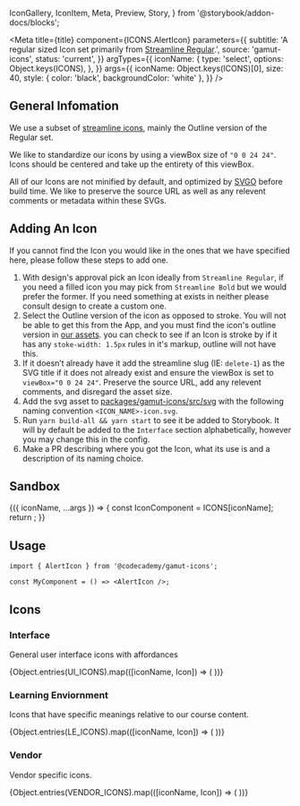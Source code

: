   IconGallery,
  IconItem,
  Meta,
  Preview,
  Story,
} from '@storybook/addon-docs/blocks';



<Meta
  title={title}
  component={ICONS.AlertIcon}
  parameters={{
    subtitle:
      'A regular sized Icon set primarily from [Streamline Regular](https://app.streamlinehq.com/streamline-regular).',
    source: 'gamut-icons',
    status: 'current',
  }}
  argTypes={{
    iconName: {
      type: 'select',
      options: Object.keys(ICONS),
    },
  }}
  args={{
    iconName: Object.keys(ICONS)[0],
    size: 40,
    style: { color: 'black', backgroundColor: 'white' },
  }}
/>

## General Infomation

We use a subset of [streamline icons](https://app.streamlineicons.com/streamline-regular), mainly the Outline version of the Regular set.

We like to standardize our icons by using a viewBox size of `"0 0 24 24"`. Icons should be centered and take up the entirety of this viewBox.

All of our Icons are not minified by default, and optimized by [SVGO](https://github.com/svg/svgo) before build time. We like to preserve the source URL as well as any relevent comments or metadata within these SVGs.

## Adding An Icon

If you cannot find the Icon you would like in the ones that we have specified here, please follow these steps to add one.

1. With design's approval pick an Icon ideally from `Streamline Regular`, if you need a filled icon you may pick from `Streamline Bold` but we would prefer the former.
   If you need something at exists in neither please consult design to create a custom one.
2. Select the Outline version of the icon as opposed to stroke. You will not be able to get this from the App, and you must find the icon's outline version in [our assets](https://drive.google.com/drive/folders/1y0etPCUHGeU19Jp2UK0IG7Ku0oGka095?usp=sharing).
   you can check to see if an Icon is stroke by if it has any `stoke-width: 1.5px` rules in it's markup, outline will not have this.
3. If it doesn’t already have it add the streamline slug (IE: `delete-1`) as the SVG title if it does not already exist and ensure the viewBox is set to `viewBox="0 0 24 24"`. Preserve the source URL, add any relevent comments, and disregard the asset size.
4. Add the svg asset to [packages/gamut-icons/src/svg](https://github.com/Codecademy/client-modules/tree/main/packages/gamut-icons) with the following naming convention `<ICON_NAME>-icon.svg`.
5. Run `yarn build-all && yarn start` to see it be added to Storybook. It will by default be added to the `Interface` section alphabetically, however you may change this in the config.
6. Make a PR describing where you got the Icon, what its use is and a description of its naming choice.

## Sandbox

<Preview>
  <Story name="Editable Icon">
    {({ iconName, ...args }) => {
      const IconComponent = ICONS[iconName];
      return <IconComponent {...args} />;
    }}
  </Story>
</Preview>

<PropsTable of={ICONS.AlertIcon} />

## Usage

```tsx
import { AlertIcon } from '@codecademy/gamut-icons';

const MyComponent = () => <AlertIcon />;
```

## Icons

### Interface

General user interface icons with affordances

<IconGallery>
  {Object.entries(UI_ICONS).map(([iconName, Icon]) => (
    <IconItem key={iconName} name={iconName}>
      <Icon size={64} color={selectableColors.black} />
    </IconItem>
  ))}
</IconGallery>

### Learning Enviornment

Icons that have specific meanings relative to our course content.

<IconGallery>
  {Object.entries(LE_ICONS).map(([iconName, Icon]) => (
    <IconItem key={iconName} name={iconName}>
      <Icon size={64} color={selectableColors.black} />
    </IconItem>
  ))}
</IconGallery>

### Vendor

Vendor specific icons.

<IconGallery>
  {Object.entries(VENDOR_ICONS).map(([iconName, Icon]) => (
    <IconItem key={iconName} name={iconName}>
      <Icon size={64} color={selectableColors.black} />
    </IconItem>
  ))}
</IconGallery>
